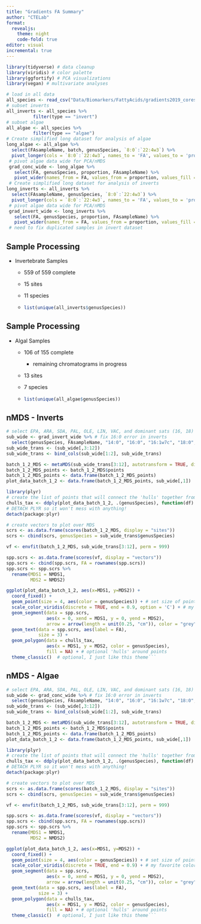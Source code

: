 ---
title: "Gradients FA Summary"
author: "CTELab"
format: 
  revealjs:
    theme: night
    code-fold: true
editor: visual
incremental: true
---

```{r}

library(tidyverse) # data cleanup
library(viridis) # color palette
library(ggfortify) # PCA visualizations
library(vegan) # multivariate analyses

# load in all data
all_species <- read_csv("Data/Biomarkers/FattyAcids/gradients2019_corespecies_FA_QAQC.csv")
# subset inverts
all_inverts <- all_species %>%
          filter(type == "invert")
# subset algae
all_algae <- all_species %>%
          filter(type == "algae")
# Create simplified long dataset for analysis of algae
long_algae <- all_algae %>%
  select(FAsampleName, batch, genusSpecies, `8:0`:`22:4w3`) %>%
  pivot_longer(cols = `8:0`:`22:4w3`, names_to = 'FA', values_to = 'proportion')
 # pivot algae data wide for PCA/nMDS
 grad_conc_wide <- long_algae %>%
   select(FA, genusSpecies, proportion, FAsampleName) %>%
   pivot_wider(names_from = FA, values_from = proportion, values_fill = 0)
 # Create simplified long dataset for analysis of inverts
long_inverts <- all_inverts %>%
  select(FAsampleName, genusSpecies, `8:0`:`22:4w3`) %>%
  pivot_longer(cols = `8:0`:`22:4w3`, names_to = 'FA', values_to = 'proportion')
 # pivot algae data wide for PCA/nMDS
 grad_invert_wide <- long_inverts %>%
   select(FA, genusSpecies, proportion, FAsampleName) %>%
   pivot_wider(names_from = FA, values_from = proportion, values_fill = 0)
 # need to fix duplicated samples in invert dataset

```

## Sample Processing

-   Invertebrate Samples

    -   559 of 559 complete

    -   15 sites

    -   11 species

    -   

        ```{r}

        list(unique(all_inverts$genusSpecies))

        ```

## Sample Processing

-   Algal Samples

    -   106 of 155 complete

        -   remaining chromatograms in progress

    -   13 sites

    -   7 species
    
    -   

        ```{r}

        list(unique(all_algae$genusSpecies))

        ```
    
## nMDS - Inverts

```{r, error = FALSE, warning = FALSE, message = FALSE}

# select EPA, ARA, SDA, PAL, OLE, LIN, VAC, and dominant sats (16, 18) 
sub_wide <- grad_invert_wide %>% # fix 16:0 error in inverts
  select(genusSpecies, FAsampleName, "14:0", "16:0", "16:1w7c", "18:0", "18:1w7c", "18:3w3", "18:4w3c", "18:1w9c", "20:4w6", "20:5w3")
sub_wide_trans <- (sub_wide[,3:12])
sub_wide_trans <- bind_cols(sub_wide[1:2], sub_wide_trans)

batch_1_2_MDS <- metaMDS(sub_wide_trans[3:12], autotransform = TRUE, distance = "clark", trace = FALSE)
batch_1_2_MDS_points <- batch_1_2_MDS$points
batch_1_2_MDS_points <- data.frame(batch_1_2_MDS_points)
plot_data_batch_1_2 <- data.frame(batch_1_2_MDS_points, sub_wide[,1])

library(plyr)
# create the list of points that will connect the 'hulls' together from your nMDS point data
chulls_tax <- ddply(plot_data_batch_1_2, .(genusSpecies), function(df) df[chull(df$MDS1, df$MDS2), ])
# DETACH PLYR so it won't mess with anything!
detach(package:plyr)

# create vectors to plot over MDS
scrs <- as.data.frame(scores(batch_1_2_MDS, display = "sites"))
scrs <- cbind(scrs, genusSpecies = sub_wide_trans$genusSpecies)

vf <- envfit(batch_1_2_MDS, sub_wide_trans[3:12], perm = 999)

spp.scrs <- as.data.frame(scores(vf, display = "vectors"))
spp.scrs <- cbind(spp.scrs, FA = rownames(spp.scrs))
spp.scrs <- spp.scrs %>%
  rename(MDS1 = NMDS1,
         MDS2 = NMDS2)

ggplot(plot_data_batch_1_2, aes(x=MDS1, y=MDS2)) +
  coord_fixed() +
  geom_point(size = 4, aes(color = genusSpecies)) + # set size of points to whatever you want
  scale_color_viridis(discrete = TRUE, end = 0.9, option = 'C') + # my favorite color-blind and b&w friendly palette, look at the viridis package for more details
  geom_segment(data = spp.scrs,
               aes(x = 0, xend = MDS1, y = 0, yend = MDS2),
               arrow = arrow(length = unit(0.25, "cm")), color = "grey") +
  geom_text(data = spp.scrs, aes(label = FA), 
            size = 3) +
  geom_polygon(data = chulls_tax,
               aes(x = MDS1, y = MDS2, color = genusSpecies), 
               fill = NA) + # optional 'hulls' around points
  theme_classic()  # optional, I just like this theme```

```


## nMDS - Algae

```{r, error = FALSE, warning = FALSE, message = FALSE}

# select EPA, ARA, SDA, PAL, OLE, LIN, VAC, and dominant sats (16, 18) 
sub_wide <- grad_conc_wide %>% # fix 16:0 error in inverts
  select(genusSpecies, FAsampleName, "14:0", "16:0", "16:1w7c", "18:0", "18:1w7c", "18:3w3", "18:4w3c", "18:1w9c", "20:4w6", "20:5w3")
sub_wide_trans <- (sub_wide[,3:12])
sub_wide_trans <- bind_cols(sub_wide[1:2], sub_wide_trans)

batch_1_2_MDS <- metaMDS(sub_wide_trans[3:12], autotransform = TRUE, distance = "clark", trace = FALSE)
batch_1_2_MDS_points <- batch_1_2_MDS$points
batch_1_2_MDS_points <- data.frame(batch_1_2_MDS_points)
plot_data_batch_1_2 <- data.frame(batch_1_2_MDS_points, sub_wide[,1])

library(plyr)
# create the list of points that will connect the 'hulls' together from your nMDS point data
chulls_tax <- ddply(plot_data_batch_1_2, .(genusSpecies), function(df) df[chull(df$MDS1, df$MDS2), ])
# DETACH PLYR so it won't mess with anything!
detach(package:plyr)

# create vectors to plot over MDS
scrs <- as.data.frame(scores(batch_1_2_MDS, display = "sites"))
scrs <- cbind(scrs, genusSpecies = sub_wide_trans$genusSpecies)

vf <- envfit(batch_1_2_MDS, sub_wide_trans[3:12], perm = 999)

spp.scrs <- as.data.frame(scores(vf, display = "vectors"))
spp.scrs <- cbind(spp.scrs, FA = rownames(spp.scrs))
spp.scrs <- spp.scrs %>%
  rename(MDS1 = NMDS1,
         MDS2 = NMDS2)

ggplot(plot_data_batch_1_2, aes(x=MDS1, y=MDS2)) +
  coord_fixed() +
  geom_point(size = 4, aes(color = genusSpecies)) + # set size of points to whatever you want
  scale_color_viridis(discrete = TRUE, end = 0.9) + # my favorite color-blind and b&w friendly palette, look at the viridis package for more details
  geom_segment(data = spp.scrs,
               aes(x = 0, xend = MDS1, y = 0, yend = MDS2),
               arrow = arrow(length = unit(0.25, "cm")), color = "grey") +
  geom_text(data = spp.scrs, aes(label = FA), 
            size = 3) +
  geom_polygon(data = chulls_tax,
               aes(x = MDS1, y = MDS2, color = genusSpecies), 
               fill = NA) + # optional 'hulls' around points
  theme_classic()  # optional, I just like this theme```

```
